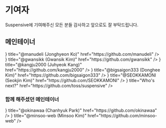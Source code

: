 
# 기여자

Suspensive에 기여해주신 모든 분들 감사하고 앞으로도 잘 부탁드립니다.

<BubbleChart />

## 메인테이너

<Cards num={3}>
  <Cards.Card
    icon={
      <img
        src="https://github.com/manudeli.png"
        width={70}
        height={70}
        style={{ borderRadius: 35, border: '2px solid #ffffff20' }}
      />
    }
    title="@manudeli (Jonghyeon Ko)"
    href="https://github.com/manudeli"
  />
  <Cards.Card
    icon={
      <img
        src="https://github.com/gwansikk.png"
        width={70}
        height={70}
        style={{ borderRadius: 35, border: '2px solid #ffffff20' }}
      />
    }
    title="@gwansikk (Gwansik Kim)"
    href="https://github.com/gwansikk"
  />
  <Cards.Card
    icon={
      <img
        src="https://github.com/kangju2000.png"
        width={70}
        height={70}
        style={{ borderRadius: 35, border: '2px solid #ffffff20' }}
      />
    }
    title="@kangju2000 (Juhyeok Kang)"
    href="https://github.com/kangju2000"
  />
  <Cards.Card
    icon={
      <img
        src="https://github.com/bigsaigon333.png"
        width={70}
        height={70}
        style={{ borderRadius: 35, border: '2px solid #ffffff20' }}
      />
    }
    title="@bigsaigon333 (Donghee Kim)"
    href="https://github.com/bigsaigon333"
  />
  <Cards.Card
    icon={
      <img
        src="https://github.com/SEOKKAMONI.png"
        width={70}
        height={70}
        style={{ borderRadius: 35, border: '2px solid #ffffff20' }}
      />
    }
    title="@SEOKKAMONI (Seokjin Kim)"
    href="https://github.com/SEOKKAMONI"
  />
  <Cards.Card
    className="animate-pulse opacity-10"
    icon={
      <div
        className="opacity-40"
        style={{
          display: 'flex',
          justifyContents: 'center',
          alignItems: 'center',
          minWidth: 70,
          minHeight: 70,
          borderRadius: 35,
          border: '1px solid #ffffff80',
          backgroundColor: '#ffffff40',
        }}
      />
    }
    title="Who's next?"
    href="https://github.com/toss/suspensive"
  />
</Cards>

### 함께 해주셨던 메인테이너

<Cards num={3}>
  <Cards.Card
    className="opacity-40"
    icon={
      <img
        src="https://github.com/okinawaa.png"
        width={70}
        height={70}
        style={{ borderRadius: 35, border: '2px solid #ffffff20' }}
      />
    }
    title="@okinawaa (Chanhyuk Park)"
    href="https://github.com/okinawaa"
  />
  <Cards.Card
    className="opacity-40"
    icon={
      <img
        src="https://github.com/minsoo-web.png"
        width={70}
        height={70}
        style={{ borderRadius: 35, border: '2px solid #ffffff20' }}
      />
    }
    title="@minsoo-web (Minsoo Kim)"
    href="https://github.com/minsoo-web"
  />
</Cards>
